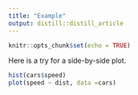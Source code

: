 ```yaml
---
title: "Example"
output: distill::distill_article
---
```



```r
knitr::opts_chunk$set(echo = TRUE)
```

Here is a try for a side-by-side plot.

```r
hist(cars$speed)
plot(speed ~ dist, data =cars)
```






